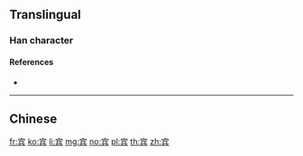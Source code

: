 {{character info/new}}
{{also|賓}}
==Translingual==

===Han character===
{{Han char|rn=40|rad=宀|as=07|sn=10|four=|canj=JOMC|ids=⿱宀兵}}

====References====
* {{Han ref|kx=0287.101|hdz=20933.070|uh=5BBE|ud=23486}}

----

==Chinese==
{{zh-see|賓}}

[[fr:宾]]
[[ko:宾]]
[[li:宾]]
[[mg:宾]]
[[no:宾]]
[[pl:宾]]
[[th:宾]]
[[zh:宾]]
